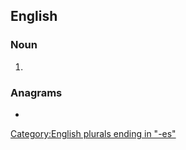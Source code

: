 ==English==

===Noun===
{{head|en|noun plural form}}

# {{plural of|nexus|lang=en}}

===Anagrams===
* {{l|en|unsexes}}

[[Category:English plurals ending in "-es"]]